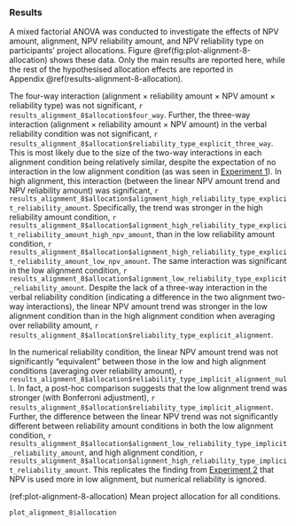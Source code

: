 ### Results

A mixed factorial ANOVA was conducted to investigate the effects of NPV amount,
alignment, NPV reliability amount, and NPV reliability type on participants’
project allocations. Figure \@ref(fig:plot-alignment-8-allocation) shows these
data. Only the main results are reported here, while the rest of the
hypothesised allocation effects are reported in
Appendix \@ref(results-alignment-8-allocation).

The four-way interaction (alignment $\times$ reliability amount $\times$ NPV
amount $\times$ reliability type) was not significant,
`r results_alignment_8$allocation$four_way`. Further, the three-way interaction
(alignment $\times$ reliability amount $\times$ NPV amount) in the verbal
reliability condition was not significant,
`r results_alignment_8$allocation$reliability_type_explicit_three_way`. This is
most likely due to the size of the two-way interactions in each alignment
condition being relatively similar, despite the expectation of no interaction in
the low alignment condition (as was seen in [Experiment
1](#results-alignment-2)). In high alignment, this interaction (between the
linear NPV amount trend and NPV reliability amount) was significant,
`r results_alignment_8$allocation$alignment_high_reliability_type_explicit_reliability_amount`.
Specifically, the trend was stronger in the high reliability amount condition,
`r results_alignment_8$allocation$alignment_high_reliability_type_explicit_reliability_amount_high_npv_amount`,
than in the low reliability amount condition,
`r results_alignment_8$allocation$alignment_high_reliability_type_explicit_reliability_amount_low_npv_amount`.
The same interaction was significant in the low alignment condition,
`r results_alignment_8$allocation$alignment_low_reliability_type_explicit_reliability_amount`.
Despite the lack of a three-way interaction in the verbal reliability condition
(indicating a difference in the two alignment two-way interactions), the linear
NPV amount trend was stronger in the low alignment condition than in the high
alignment condition when averaging over reliability amount,
`r results_alignment_8$allocation$reliability_type_explicit_alignment`.

In the numerical reliability condition, the linear NPV amount trend was not
significantly "equivalent" between those in the low and high alignment
conditions (averaging over reliability amount),
`r results_alignment_8$allocation$reliability_type_implicit_alignment_null`. In
fact, a post-hoc comparison suggests that the low alignment trend was stronger
(with Bonferroni adjustment),
`r results_alignment_8$allocation$reliability_type_implicit_alignment`. Further,
the difference between the linear NPV trend was not significantly different
between reliability amount conditions in both the low alignment condition,
`r results_alignment_8$allocation$alignment_low_reliability_type_implicit_reliability_amount`,
and high alignment condition,
`r results_alignment_8$allocation$alignment_high_reliability_type_implicit_reliability_amount`.
This replicates the finding from [Experiment 2](results-alignment-3) that NPV is
used more in low alignment, but numerical reliability is ignored.

(ref:plot-alignment-8-allocation) Mean project allocation for all conditions.

```r
plot_alignment_8$allocation
```
